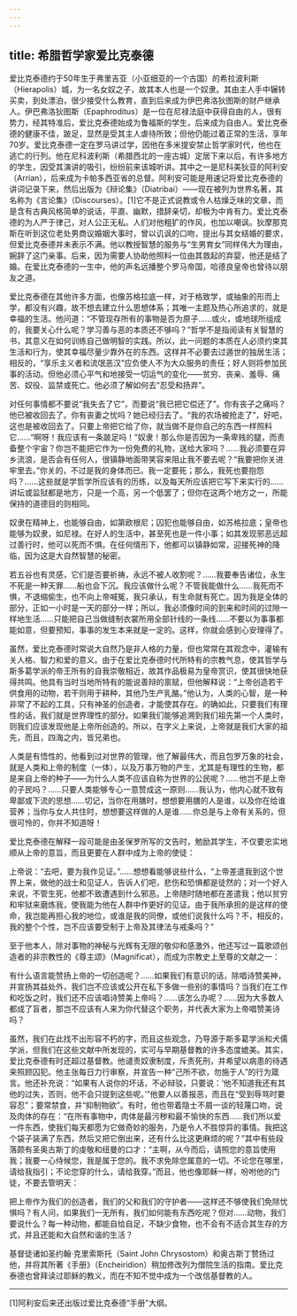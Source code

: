 ```yaml
---
---
---
```

title: 希腊哲学家爱比克泰德
---




爱比克泰德约于50年生于弗里吉亚（小亚细亚的一个古国）的希拉波利斯（Hierapolis）城，为一名女奴之子，故其本人也是一个奴隶。其由主人手中辗转买卖，到处漂泊，很少接受什么教育，直到后来成为伊巴弗洛狄图斯的财产继承人。伊巴弗洛狄图斯（Epaphroditus）是一位在尼禄法庭中获得自由的人，很有势力，经其特准后，爱比克泰德始成为鲁福斯的学生，后来成为自由人。爱比克泰德的健康不佳，跛足，显然是受其主人虐待所致；但他仍能过着正常的生活，享年70岁。爱比克泰德一定在罗马讲过学，因他在多米提安禁止哲学家时代，他也在逃亡的行列。他在尼科波利斯（希腊西北的一座古城）定居下来以后，有许多地方的学生，因受其演讲的吸引，纷纷前来该城听讲。其中之一是尼科美狄亚的阿利安（Arrian），后来成为卡帕多西亚省的总督。阿利安可能是用速记将爱比克泰德的讲词记录下来，然后出版为《辩论集》（Diatribai）——现在被列为世界名著，其名称为《言论集》（Discourses）。[1]它不是正式说教或令人枯燥乏味的文章，而是含有古典风格简单的说话，平直、幽默，措辞亲切，却极为中肯有力。爱比克泰德的为人严于律己，对人公正无私。人们对他粗犷的作风，也加以嘲讽。狄摩那克斯在听到这位老处男商议婚姻大事时，曾以讥讽的口吻，提出与其女结婚的要求，但爱比克泰德并未表示不满。他以教授智慧的服务与“生男育女”同样伟大为理由，婉辞了这门亲事。后来，因为需要人协助他照料一位由其救起的弃婴，他还是结了婚。在爱比克泰德的一生中，他的声名远播整个罗马帝国，哈德良皇帝也曾待以朋友之道。

爱比克泰德在其他许多方面，也像苏格拉底一样，对于格致学，或抽象的形而上学，都没有兴趣，故不想去建立什么思想体系；其唯一主题及热心所追求的，就是幸福的生活。他问道：“不管现存所有的事物是否为原子……或火，或地球所组成的，我要关心什么呢？学习善与恶的本质还不够吗？”哲学不是指阅读有关智慧的书，其意义在如何训练自己做明智的实践。所以，此一问题的本质在人必须约束其生活和行为，使其幸福尽量少靠外在的东西。这样并不必要去过遁世的独居生活；相反的，“享乐主义者和流氓恶汉”应负使人不为大众服务的责任；好人则将参加民事的活动。但他必须心平气和地接受一切运气的变化——贫穷、丧亲、羞辱、痛苦、奴役、监禁或死亡。他必须了解如何去“忍受和扬弃”。

对任何事情都不要说“我失去了它”，而要说“我已把它偿还了”。你有丧子之痛吗？他已被收回去了。你有丧妻之忧吗？她已经归去了。“我的农场被抢走了”，好吧，这也是被收回去了。只要上帝把它给了你，就当做不是你自己的东西一样照料它……“啊呀！我应该有一条跛足吗！”奴隶！那么你是否因为一条卑贱的腿，而责备整个宇宙？你岂不能把它作为一份免费的礼物，送给大家吗？……我必须要在异乡流浪，是否会有任何人，很镇静地面带笑容来阻止我不要去呢？“我要把你关进牢里去。”你关的，不过是我的身体而已。我一定要死；那么，我死也要抱怨吗？……这些就是学哲学所应该有的历练，以及每天所应该把它写下来实行的……讲坛或监狱都是地方，只是一个高，另一个低罢了；但你在这两个地方之一，所能保持的道德目的则相同。



奴隶在精神上，也能够自由，如第欧根尼；囚犯也能够自由，如苏格拉底；皇帝也能够为奴隶，如尼禄。在好人的生活中，甚至死也是一件小事；如其发现邪恶远超过善行时，他可以死而不惧。在任何情形下，他都可以镇静如常，迎接死神的降临，因为这是大自然智慧的秘密。

若五谷也有灵感，它们是否要祈祷，永远不被人收割呢？……我要奉告诸位，永生不死是一种天罪……船也会下沉。我应该做什么呢？不管我能做什么……我死而不惧，不退缩偷生，也不向上帝喊冤，我只承认，有生命就有死亡。因为我是全体的部分，正如一小时是一天的部分一样；所以，我必须像时间的到来和时间的过隙一样地生活……只能把自己当做缝制衣裳所用全部针线的一条线……不要以为事事都能如意，但要预知，事事的发生本来就是一定的。这样，你就会感到心安理得了。



虽然，爱比克泰德时常说大自然乃是非人格的力量，但也常常在其观念中，灌输有关人格、智力和爱的意义。由于在爱比克泰德时代所特有的宗教气息，使其哲学与斯多葛学派的帝王所有的自我崇敬相近，故其作品极易为皇帝赏识，使其很快地获得共鸣。他具有当时当地所特有的能说善辩的禀赋，但他解释说：“上帝创造若干供食用的动物，若干则用于耕种，其他乃生产乳酪。”他认为，人类的心智，是一种非常了不起的工具，只有神圣的创造者，才能使其存在。的确如此，只要我们有理性的话，我们就是世界理性的部分。如果我们能够追溯到我们祖先第一个人类时，则我们应该发现他是上帝所创造的。所以，在字义上来说，上帝就是我们大家的祖先，而且，四海之内，皆兄弟也。

人类是有悟性的，他看到过对世界的管理，他了解最伟大，而且包罗万象的社会，就是人类和上帝的制度（一体），以及万事万物的产生，尤其是有理性的生物，都是来自上帝的种子——为什么人类不应该自称为世界的公民呢？……他岂不是上帝的子民吗？……只要人类能够专心一意赞成这一原则……我认为，他内心就不致有卑鄙或下流的思想……切记，当你在用膳时，想想要用膳的人是谁，以及你在给谁营养；当你与女人共住时，想想要这样做的人是谁……你总是与上帝有关系的，但很可怜的，你并不知道呀！



爱比克泰德在解释一段可能是由圣保罗所写的文告时，勉励其学生，不仅要忠实地顺从上帝的意旨，而且更要在人群中成为上帝的使徒：

上帝说：“去吧，要为我作见证。”……想想看能够说些什么，“上帝差遣我到这个世界上来，做他的战士和见证人，告诉人们吧，悲伤和恐惧都是徒然的；对一个好人来说，不管生死，他都不致遭遇到什么邪恶。上帝随时随地都在差遣我；他以贫穷和牢狱来磨炼我，使我能为他在人群中作更好的见证。由于我所承担的是这样的使命，我岂能再担心我的地位，或谁是我的同僚，或他们说我什么吗？不，相反的，我的整个个性，岂不应该要受制于上帝及其律法与戒条吗？”



至于他本人，除对事物的神秘与光辉有无限的敬仰和感激外，他还写过一篇歌颂创造者的非宗教性的《尊主颂》（Magnificat），而成为宗教史上至尊的文献之一：

有什么语言能赞扬上帝的一切创造呢？……如果我们有意识的话，除唱诗赞美神，并宣扬其益处外，我们岂不应该或公开在私下多做一些别的事情吗？当我们在工作和吃饭之时，我们还不应该唱诗赞美上帝吗？……该怎么办呢？……因为大多数人都成了盲者，那岂不应该有人来为你代替这个职务，并代表大家为上帝唱赞美诗吗？



虽然，我们在此找不出形容不朽的字，而且这些观念，乃导源于斯多葛学派和犬儒学派，但我们在这些文献中所发现的，实可与早期基督教的许多态度媲美。其实，爱比克泰德有时还超过基督教。他谴责奴隶制度，斥责死刑，并希望以病患的待遇来照顾囚犯。他主张每日力行审察，并宣告一种“己所不欲，勿施于人”的行为箴言。他还补充说：“如果有人说你的坏话，不必辩驳，只要说：‘他不知道我还有其他的过失，否则，他不会只提到这些呢。’”他要人以善报恶，而且在“受到辱骂时要容忍”；要常禁食，并“抑制物欲”。有时，他也带着隐士不屑一谈的轻蔑口吻，说及肉体的存在：“在所有事物中，肉体是最污秽和最不愉快的东西……我们所以爱一件东西，使我们每天都愿为它做奇妙的服务，乃是令人不胜惊异的事情。我把这个袋子装满了东西，然后又把它倒出来，还有什么比这更麻烦的呢？”其中有些段落颇有圣奥古斯丁的虔敬和纽曼的口才：“主啊，从今而后，请照您的意旨使用我；我要一心侍候您，我是属于您的。我不求免除您属意的一切。不论您在哪里，请给我指引；不论您穿的什么，请给我穿。”而且，他也像耶稣一样，吩咐他的门徒，不要去管明天：

把上帝作为我们的创造者，我们的父和我们的守护者——这样还不够使我们免除忧惧吗？有人问，如果我们一无所有，我们如何能有东西吃呢？但对……动物，我们要说什么？每一种动物，都能自给自足，不缺少食物，也不会有不适合其生存的方式，并且还能和大自然和谐的生活？



基督徒诸如圣约翰·克里索斯托（Saint John Chrysostom）和奥古斯丁赞扬过他，并将其所著《手册》（Encheiridion）稍加修改列为僧院生活的指南。爱比克泰德也曾拜读过耶稣的教义，而在不知不觉中成为一个改信基督教的人。



* * *



[1]阿利安后来还出版过爱比克泰德“手册”大纲。
